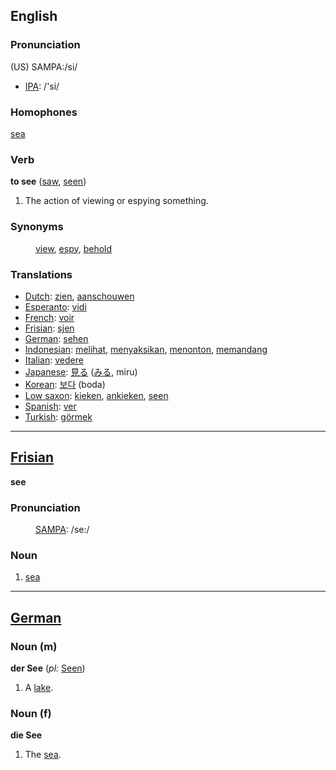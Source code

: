==English==
=== Pronunciation ===

(US) SAMPA:/si/
*[[w:IPA|IPA]]: /'si/

=== Homophones ===

[[sea]]

=== Verb ===

'''to see''' ([[saw]], [[seen]])

# The action of viewing or espying something.

=== Synonyms ===
:[[view]], [[espy]], [[behold]]

=== Translations ===
*[[Dutch]]: [[zien]], [[aanschouwen]]
*[[Esperanto]]: [[vidi]]
*[[French]]: [[voir]]
*[[Frisian]]: [[sjen]]
*[[German]]: [[sehen]]
*[[Indonesian]]: [[lihat|melihat]], [[saksi|menyaksikan]], [[tonton|menonton]], [[pandang|memandang]]
*[[Italian]]: [[vedere]]
*[[Japanese]]: [[見る]] ([[みる]], miru)
*[[Korean]]: [[보다]] (boda)
*[[Low saxon]]: [[kieken]], [[ankieken]], [[seen]]
*[[Spanish]]: [[ver]]
*[[Turkish]]: [[görmek]]

----

==[[Frisian]]==

'''see'''
===Pronunciation===
:[[SAMPA]]: /se:/

===Noun===

# [[sea]]

----

==[[German]]==
===Noun (m)===
'''der See''' (''pl:'' [[Seen]])

#A [[lake]].

===Noun (f)===
'''die See'''

#The [[sea]].